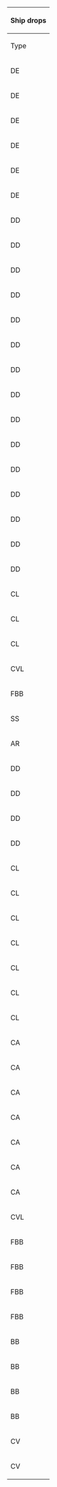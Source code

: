 {| class="wikitable mw-collapsible mw-collapsed" width="50%" style="text-align:center"
!colspan="100"|Ship drops
|-
!Type
!Ship
!E
!style="background-color:#FFCDD2;color:red;"|'''I'''
!style="background-color:#FFCDD2;color:red;"|'''J'''
!L
!Q
!R
!style="background-color:#FFCDD2;color:red;"|'''T'''
|-
|DE
|[[Etorofu|<span style="color:red;">Etorofu</span>]]
|
|
|style="background-color:#E8F5E9;color:red"|<span title="Casual: &#10;&#160;&#160;S: 1.4% (62/4544)&#10;Easy: &#10;&#160;&#160;S: 1.2% (54/4568)&#10;Medium: &#10;&#160;&#160;S: 2.1% (95/4563)&#10;Hard: &#10;&#160;&#160;S: 2.4% (506/21419)" style="cursor:help;border-bottom:1px dotted">Casual+</span>
|
|
|style="background-color:#FFE0B2;color:red"|<span title="Medium: &#10;&#160;&#160;S: 0.5% (3/556)&#10;Hard: &#10;&#160;&#160;S: 1.4% (46/3301)" style="cursor:help;border-bottom:1px dotted">Medium+</span>
|
|-
|DE
|[[Fukae|<span style="color:red;">Fukae</span>]]
|
|
|style="background-color:#FFCDD2;color:red"|<span title="Hard: &#10;&#160;&#160;S: 1.2% (249/21419)" style="cursor:help;border-bottom:1px dotted">Hard+</span>
|
|
|
|style="background-color:#E8F5E9;color:red"|<span title="Casual: &#10;&#160;&#160;S: 1.8% (33/1818)&#10;Easy: &#10;&#160;&#160;S: 3% (57/1881)&#10;Medium: &#10;&#160;&#160;S: 3.4% (68/1990)&#10;Hard: &#10;&#160;&#160;S: 3.3% (121/3698)" style="cursor:help;border-bottom:1px dotted">Casual+</span>
|-
|DE
|[[Hirato|<span style="color:red;">Hirato</span>]]
|
|
|
|
|
|
|style="background-color:#E8F5E9;color:"|<span title="Casual: &#10;&#160;&#160;S: 3.4% (62/1818)&#10;Easy: &#10;&#160;&#160;S: 3.7% (69/1881)&#10;Medium: &#10;&#160;&#160;S: 5.1% (101/1990) &#10;&#160;&#160;A: 2.3% (37/1641)&#10;Hard: &#10;&#160;&#160;S: 4.4% (164/3698) &#10;&#160;&#160;A: 1.4% (187/13000)" style="cursor:help;border-bottom:1px dotted">Casual+</span>
|-
|DE
|[[Matsuwa|<span style="color:red;">Matsuwa</span>]]
|
|
|style="background-color:#E8F5E9;color:red"|<span title="Casual: &#10;&#160;&#160;S: 1.3% (59/4544)&#10;Easy: &#10;&#160;&#160;S: 1.1% (48/4568)&#10;Medium: &#10;&#160;&#160;S: 2.1% (97/4563)&#10;Hard: &#10;&#160;&#160;S: 2.3% (498/21419)" style="cursor:help;border-bottom:1px dotted">Casual+</span>
|
|
|style="background-color:#C8E6C9;color:red"|<span title="Easy: &#10;&#160;&#160;S: 1.8% (10/551)&#10;Medium: &#10;&#160;&#160;S: 1.6% (9/556)&#10;Hard: &#10;&#160;&#160;S: 1% (33/3301)" style="cursor:help;border-bottom:1px dotted">Easy+</span>
|
|-
|DE
|[[Sado|<span style="color:red;">Sado</span>]]
|
|style="background-color:#FFCDD2;color:red"|<span title="Hard: &#10;&#160;&#160;S: 2% (531/26866)" style="cursor:help;border-bottom:1px dotted">Hard+</span>
|
|
|
|
|style="background-color:#E8F5E9;color:"|<span title="Casual: &#10;&#160;&#160;S: 3.8% (69/1818) &#10;&#160;&#160;A: 2.7% (11/414)&#10;Easy: &#10;&#160;&#160;S: 4% (76/1881) &#10;&#160;&#160;A: 1.5% (7/456)&#10;Medium: &#10;&#160;&#160;S: 3.7% (73/1990) &#10;&#160;&#160;A: 2.1% (35/1641)&#10;Hard: &#10;&#160;&#160;S: 3.9% (145/3698) &#10;&#160;&#160;A: 3.7% (481/13000)" style="cursor:help;border-bottom:1px dotted">Casual+</span>
|-
|DE
|[[Tsushima|<span style="color:red;">Tsushima</span>]]
|
|style="background-color:#FFCDD2;color:red"|<span title="Hard: &#10;&#160;&#160;S: 1.8% (497/26866)" style="cursor:help;border-bottom:1px dotted">Hard+</span>
|
|
|
|
|style="background-color:#E8F5E9;color:"|<span title="Casual: &#10;&#160;&#160;S: 3.4% (62/1818) &#10;&#160;&#160;A: 1.2% (5/414)&#10;Easy: &#10;&#160;&#160;S: 4.3% (81/1881) &#10;&#160;&#160;A: 2.6% (12/456)&#10;Medium: &#10;&#160;&#160;S: 4.1% (81/1990) &#10;&#160;&#160;A: 2.1% (34/1641)&#10;Hard: &#10;&#160;&#160;S: 3.7% (137/3698) &#10;&#160;&#160;A: 3.7% (485/13000)" style="cursor:help;border-bottom:1px dotted">Casual+</span>
|-
|DD
|[[Asashimo|<span style="color:red;">Asashimo</span>]]
|
|
|style="background-color:#E8F5E9;color:red"|<span title="Casual: &#10;&#160;&#160;S: 1.1% (52/4544)&#10;Easy: &#10;&#160;&#160;S: 1.2% (56/4568)&#10;Medium: &#10;&#160;&#160;S: 0.9% (41/4563)&#10;Hard: &#10;&#160;&#160;S: 1.2% (252/21419)" style="cursor:help;border-bottom:1px dotted">Casual+</span>
|
|style="background-color:#E8F5E9;color:red"|<span title="Casual: &#10;&#160;&#160;S: 1.3% (31/2451)&#10;Easy: &#10;&#160;&#160;S: 0.9% (27/2988)&#10;Medium: &#10;&#160;&#160;S: 1.1% (61/5441)&#10;Hard: &#10;&#160;&#160;S: 1.4% (453/32973)" style="cursor:help;border-bottom:1px dotted">Casual+</span>
|style="background-color:#E8F5E9;color:red"|<span title="Casual: &#10;&#160;&#160;S: 2.3% (22/965)&#10;Easy: &#10;&#160;&#160;S: 1.1% (6/551)&#10;Medium: &#10;&#160;&#160;S: 2.2% (12/556)&#10;Hard: &#10;&#160;&#160;S: 1.2% (38/3301)" style="cursor:help;border-bottom:1px dotted">Casual+</span>
|
|-
|DD
|[[Fujinami|<span style="color:red;">Fujinami</span>]]
|
|style="background-color:#E8F5E9;color:red"|<span title="Casual: &#10;&#160;&#160;S: 1.9% (50/2574)&#10;Easy: &#10;&#160;&#160;S: 2.3% (62/2729)&#10;Medium: &#10;&#160;&#160;S: 2.2% (100/4610)&#10;Hard: &#10;&#160;&#160;S: 1.8% (493/26866)" style="cursor:help;border-bottom:1px dotted">Casual+</span>
|
|
|
|
|style="background-color:#E8F5E9;color:"|<span title="Casual: &#10;&#160;&#160;S: 1.9% (35/1818) &#10;&#160;&#160;A: 1.9% (8/414)&#10;Easy: &#10;&#160;&#160;S: 2% (37/1881) &#10;&#160;&#160;A: 1.5% (7/456)&#10;Medium: &#10;&#160;&#160;S: 2.3% (46/1990) &#10;&#160;&#160;A: 1.9% (31/1641)&#10;Hard: &#10;&#160;&#160;S: 2.5% (91/3698) &#10;&#160;&#160;A: 2.1% (276/13000)" style="cursor:help;border-bottom:1px dotted">Casual+</span>
|-
|DD
|[[Hamanami|<span style="color:red;">Hamanami</span>]]
|
|style="background-color:#E8F5E9;color:red"|<span title="Casual: &#10;&#160;&#160;S: 1.9% (48/2574)&#10;Easy: &#10;&#160;&#160;S: 2.4% (65/2729)&#10;Medium: &#10;&#160;&#160;S: 1.7% (78/4610)&#10;Hard: &#10;&#160;&#160;S: 2.1% (553/26866)" style="cursor:help;border-bottom:1px dotted">Casual+</span>
|
|
|
|
|style="background-color:#E8F5E9;color:"|<span title="Casual: &#10;&#160;&#160;S: 2.5% (46/1818) &#10;&#160;&#160;A: 1.7% (7/414)&#10;Easy: &#10;&#160;&#160;S: 1.8% (34/1881) &#10;&#160;&#160;A: 1.8% (8/456)&#10;Medium: &#10;&#160;&#160;S: 1.6% (32/1990) &#10;&#160;&#160;A: 2.4% (39/1641)&#10;Hard: &#10;&#160;&#160;S: 2.4% (90/3698) &#10;&#160;&#160;A: 2% (254/13000)" style="cursor:help;border-bottom:1px dotted">Casual+</span>
|-
|DD
|[[Harusame|<span style="color:red;">Harusame</span>]]
|
|
|
|
|
|
|style="background-color:#E8F5E9;color:"|<span title="Casual: &#10;&#160;&#160;S: 1.6% (29/1818) &#10;&#160;&#160;A: 1.2% (5/414)&#10;Easy: &#10;&#160;&#160;S: 1.8% (34/1881) &#10;&#160;&#160;A: 2% (9/456)&#10;Medium: &#10;&#160;&#160;S: 1.9% (37/1990) &#10;&#160;&#160;A: 1.8% (29/1641)&#10;Hard: &#10;&#160;&#160;S: 1.6% (60/3698) &#10;&#160;&#160;A: 2% (265/13000)" style="cursor:help;border-bottom:1px dotted">Casual+</span>
|-
|DD
|[[Hayanami|<span style="color:red;">Hayanami</span>]]
|
|
|
|
|
|
|style="background-color:#E8F5E9;color:"|<span title="Casual: &#10;&#160;&#160;S: 2.4% (43/1818) &#10;&#160;&#160;A: 0.7% (3/414)&#10;Easy: &#10;&#160;&#160;S: 2.2% (42/1881) &#10;&#160;&#160;A: 0.2% (1/456)&#10;Medium: &#10;&#160;&#160;S: 3.4% (68/1990) &#10;&#160;&#160;A: 1.4% (23/1641)&#10;Hard: &#10;&#160;&#160;S: 3.5% (129/3698) &#10;&#160;&#160;A: 1.2% (160/13000)" style="cursor:help;border-bottom:1px dotted">Casual+</span>
|-
|DD
|[[Hayashimo|<span style="color:red;">Hayashimo</span>]]
|
|style="background-color:#E8F5E9;color:red"|<span title="Casual: &#10;&#160;&#160;S: 2.2% (57/2574)&#10;Easy: &#10;&#160;&#160;S: 1.9% (53/2729)&#10;Medium: &#10;&#160;&#160;S: 2% (92/4610)&#10;Hard: &#10;&#160;&#160;S: 2% (536/26866)" style="cursor:help;border-bottom:1px dotted">Casual+</span>
|
|
|
|
|style="background-color:#E8F5E9;color:"|<span title="Casual: &#10;&#160;&#160;S: 2.6% (47/1818) &#10;&#160;&#160;A: 2.4% (10/414)&#10;Easy: &#10;&#160;&#160;S: 2.7% (50/1881) &#10;&#160;&#160;A: 2% (9/456)&#10;Medium: &#10;&#160;&#160;S: 2.3% (46/1990) &#10;&#160;&#160;A: 2% (32/1641)&#10;Hard: &#10;&#160;&#160;S: 2.2% (81/3698) &#10;&#160;&#160;A: 1.9% (249/13000)" style="cursor:help;border-bottom:1px dotted">Casual+</span>
|-
|DD
|[[Kazagumo|<span style="color:red;">Kazagumo</span>]]
|
|style="background-color:#E8F5E9;color:red"|<span title="Casual: &#10;&#160;&#160;S: 2.1% (54/2574)&#10;Easy: &#10;&#160;&#160;S: 2.7% (75/2729)&#10;Medium: &#10;&#160;&#160;S: 1.8% (85/4610)&#10;Hard: &#10;&#160;&#160;S: 1.9% (499/26866)" style="cursor:help;border-bottom:1px dotted">Casual+</span>
|
|
|
|
|style="background-color:#E8F5E9;color:"|<span title="Casual: &#10;&#160;&#160;S: 1.7% (30/1818) &#10;&#160;&#160;A: 1.4% (6/414)&#10;Easy: &#10;&#160;&#160;S: 2.6% (49/1881) &#10;&#160;&#160;A: 2% (9/456)&#10;Medium: &#10;&#160;&#160;S: 2.7% (54/1990) &#10;&#160;&#160;A: 2.4% (40/1641)&#10;Hard: &#10;&#160;&#160;S: 1.9% (70/3698) &#10;&#160;&#160;A: 2% (262/13000)" style="cursor:help;border-bottom:1px dotted">Casual+</span>
|-
|DD
|[[Kishinami|<span style="color:red;">Kishinami</span>]]
|
|
|
|
|
|
|style="background-color:#E8F5E9;color:"|<span title="Casual: &#10;&#160;&#160;S: 2.1% (38/1818) &#10;&#160;&#160;A: 1.2% (5/414)&#10;Easy: &#10;&#160;&#160;S: 2.2% (41/1881) &#10;&#160;&#160;A: 2.6% (12/456)&#10;Medium: &#10;&#160;&#160;S: 2.2% (44/1990) &#10;&#160;&#160;A: 1.8% (29/1641)&#10;Hard: &#10;&#160;&#160;S: 1.7% (62/3698) &#10;&#160;&#160;A: 2% (257/13000)" style="cursor:help;border-bottom:1px dotted">Casual+</span>
|-
|DD
|[[Kiyoshimo|<span style="color:red;">Kiyoshimo</span>]]
|style="background-color:#FFCDD2;color:red"|<span title="Hard: &#10;&#160;&#160;S: 1.3% (7/552)" style="cursor:help;border-bottom:1px dotted">Hard+</span>
|
|style="background-color:#E8F5E9;color:red"|<span title="Casual: &#10;&#160;&#160;S: 1.2% (53/4544)&#10;Easy: &#10;&#160;&#160;S: 1.2% (54/4568)&#10;Medium: &#10;&#160;&#160;S: 1.4% (63/4563)&#10;Hard: &#10;&#160;&#160;S: 1.3% (285/21419)" style="cursor:help;border-bottom:1px dotted">Casual+</span>
|
|style="background-color:#E8F5E9;color:red"|<span title="Casual: &#10;&#160;&#160;S: 1.4% (35/2451)&#10;Easy: &#10;&#160;&#160;S: 1.5% (45/2988)&#10;Medium: &#10;&#160;&#160;S: 1.4% (74/5441)&#10;Hard: &#10;&#160;&#160;S: 1.5% (490/32973)" style="cursor:help;border-bottom:1px dotted">Casual+</span>
|style="background-color:#E8F5E9;color:red"|<span title="Casual: &#10;&#160;&#160;S: 1.6% (15/965)&#10;Easy: &#10;&#160;&#160;S: 2.5% (14/551)&#10;Medium: &#10;&#160;&#160;S: 2.2% (12/556)&#10;Hard: &#10;&#160;&#160;S: 1.4% (45/3301)" style="cursor:help;border-bottom:1px dotted">Casual+</span>
|
|-
|DD
|[[Minegumo|<span style="color:red;">Minegumo</span>]]
|
|
|
|
|
|
|style="background-color:#E8F5E9;color:"|<span title="Casual: &#10;&#160;&#160;S: 1.6% (29/1818) &#10;&#160;&#160;A: 1.2% (5/414)&#10;Easy: &#10;&#160;&#160;S: 2.2% (42/1881) &#10;&#160;&#160;A: 0.9% (4/456)&#10;Medium: &#10;&#160;&#160;S: 2.5% (49/1990) &#10;&#160;&#160;A: 0.9% (14/1641)&#10;Hard: &#10;&#160;&#160;S: 2.2% (81/3698) &#10;&#160;&#160;A: 0.9% (115/13000)" style="cursor:help;border-bottom:1px dotted">Casual+</span>
|-
|DD
|[[Nowaki|<span style="color:red;">Nowaki</span>]]
|
|style="background-color:#E8F5E9;color:red"|<span title="Casual: &#10;&#160;&#160;S: 2.2% (56/2574)&#10;Easy: &#10;&#160;&#160;S: 1.8% (48/2729)&#10;Medium: &#10;&#160;&#160;S: 1.9% (89/4610)&#10;Hard: &#10;&#160;&#160;S: 2% (544/26866)" style="cursor:help;border-bottom:1px dotted">Casual+</span>
|
|
|
|
|style="background-color:#E8F5E9;color:"|<span title="Casual: &#10;&#160;&#160;S: 2% (36/1818) &#10;&#160;&#160;A: 1% (4/414)&#10;Easy: &#10;&#160;&#160;S: 1.9% (35/1881) &#10;&#160;&#160;A: 1.8% (8/456)&#10;Medium: &#10;&#160;&#160;S: 1.8% (35/1990) &#10;&#160;&#160;A: 1.9% (31/1641)&#10;Hard: &#10;&#160;&#160;S: 2.1% (79/3698) &#10;&#160;&#160;A: 2% (263/13000)" style="cursor:help;border-bottom:1px dotted">Casual+</span>
|-
|DD
|[[Okinami|<span style="color:red;">Okinami</span>]]
|style="background-color:#E8F5E9;color:red"|<span title="Casual: &#10;&#160;&#160;S: 1.5% (10/655)&#10;Easy: &#10;&#160;&#160;S: 2.1% (4/195)&#10;Medium: &#10;&#160;&#160;S: 2.6% (5/193)&#10;Hard: &#10;&#160;&#160;S: 2.2% (12/552)" style="cursor:help;border-bottom:1px dotted">Casual+</span>
|style="background-color:#FFCDD2;color:red"|<span title="Hard: &#10;&#160;&#160;S: 0.1% (25/26866)" style="cursor:help;border-bottom:1px dotted">Hard+</span>
|style="background-color:#E8F5E9;color:"|<span title="Casual: &#10;&#160;&#160;S: 3.7% (167/4544) &#10;&#160;&#160;A: 1.6% (6/385)&#10;Easy: &#10;&#160;&#160;S: 4% (184/4568) &#10;&#160;&#160;A: 1% (8/825)&#10;Medium: &#10;&#160;&#160;S: 4.6% (208/4563) &#10;&#160;&#160;A: 1.7% (24/1414)&#10;Hard: &#10;&#160;&#160;S: 4.4% (933/21419) &#10;&#160;&#160;A: 1.8% (137/7472)" style="cursor:help;border-bottom:1px dotted">Casual+</span>
|style="background-color:#C8E6C9;color:red"|<span title="Easy: &#10;&#160;&#160;S: 1.5% (51/3408)&#10;Medium: &#10;&#160;&#160;S: 1.4% (95/6641)&#10;Hard: &#10;&#160;&#160;S: 2.3% (968/42974)" style="cursor:help;border-bottom:1px dotted">Easy+</span>
|style="background-color:#E8F5E9;color:red"|<span title="Casual: &#10;&#160;&#160;S: 2.4% (58/2451)&#10;Easy: &#10;&#160;&#160;S: 4.1% (122/2988)&#10;Medium: &#10;&#160;&#160;S: 4% (220/5441)&#10;Hard: &#10;&#160;&#160;S: 4.4% (1451/32973)" style="cursor:help;border-bottom:1px dotted">Casual+</span>
|style="background-color:#E8F5E9;color:"|<span title="Casual: &#10;&#160;&#160;S: 4.5% (43/965)&#10;Easy: &#10;&#160;&#160;S: 4% (22/551)&#10;Medium: &#10;&#160;&#160;S: 5% (28/556)&#10;Hard: &#10;&#160;&#160;S: 4.6% (152/3301) &#10;&#160;&#160;A: 1.7% (3/173)" style="cursor:help;border-bottom:1px dotted">Casual+</span>
|style="background-color:#E8F5E9;color:"|<span title="Casual: &#10;&#160;&#160;S: 0.2% (4/1818)&#10;Easy: &#10;&#160;&#160;S: 0.1% (1/1881)&#10;Medium: &#10;&#160;&#160;S: 0.2% (3/1990)&#10;Hard: &#10;&#160;&#160;S: 0.2% (9/3698) &#10;&#160;&#160;A: 0.2% (28/13000)" style="cursor:help;border-bottom:1px dotted">Casual+</span>
|-
|DD
|[[Samuel B. Roberts|<span style="color:red;">Samuel B. Roberts</span>]]
|
|
|
|
|
|
|style="background-color:#E8F5E9;color:"|<span title="Casual: &#10;&#160;&#160;S: 4% (73/1818)&#10;Easy: &#10;&#160;&#160;S: 3.9% (74/1881)&#10;Medium: &#10;&#160;&#160;S: 3.5% (70/1990) &#10;&#160;&#160;A: 2.1% (34/1641)&#10;Hard: &#10;&#160;&#160;S: 5.4% (199/3698) &#10;&#160;&#160;A: 1.7% (222/13000)" style="cursor:help;border-bottom:1px dotted">Casual+</span>
|-
|DD
|[[Takanami|<span style="color:red;">Takanami</span>]]
|
|style="background-color:#C8E6C9;color:red"|<span title="Easy: &#10;&#160;&#160;S: 2.1% (58/2729)&#10;Medium: &#10;&#160;&#160;S: 2.1% (95/4610)&#10;Hard: &#10;&#160;&#160;S: 1.9% (509/26866)" style="cursor:help;border-bottom:1px dotted">Easy+</span>
|
|
|
|
|style="background-color:#E8F5E9;color:"|<span title="Casual: &#10;&#160;&#160;S: 1.7% (31/1818) &#10;&#160;&#160;A: 3.4% (14/414)&#10;Easy: &#10;&#160;&#160;S: 1.4% (27/1881) &#10;&#160;&#160;A: 3.5% (16/456)&#10;Medium: &#10;&#160;&#160;S: 2% (39/1990) &#10;&#160;&#160;A: 2.3% (38/1641)&#10;Hard: &#10;&#160;&#160;S: 2.3% (86/3698) &#10;&#160;&#160;A: 2.1% (279/13000)" style="cursor:help;border-bottom:1px dotted">Casual+</span>
|-
|DD
|[[Uranami|<span style="color:red;">Uranami</span>]]
|
|
|style="background-color:#E8F5E9;color:red"|<span title="Casual: &#10;&#160;&#160;S: 1.3% (58/4544)&#10;Easy: &#10;&#160;&#160;S: 1.2% (56/4568)&#10;Medium: &#10;&#160;&#160;S: 1.6% (74/4563)&#10;Hard: &#10;&#160;&#160;S: 1.4% (302/21419)" style="cursor:help;border-bottom:1px dotted">Casual+</span>
|
|style="background-color:#E8F5E9;color:red"|<span title="Casual: &#10;&#160;&#160;S: 1.5% (36/2451)&#10;Easy: &#10;&#160;&#160;S: 1.4% (43/2988)&#10;Medium: &#10;&#160;&#160;S: 1.5% (79/5441)&#10;Hard: &#10;&#160;&#160;S: 1.4% (475/32973)" style="cursor:help;border-bottom:1px dotted">Casual+</span>
|style="background-color:#E8F5E9;color:red"|<span title="Casual: &#10;&#160;&#160;S: 1.2% (12/965)&#10;Easy: &#10;&#160;&#160;S: 2.2% (12/551)&#10;Medium: &#10;&#160;&#160;S: 1.4% (8/556)&#10;Hard: &#10;&#160;&#160;S: 1.4% (46/3301)" style="cursor:help;border-bottom:1px dotted">Casual+</span>
|
|-
|CL
|[[Gotland|<span style="color:red;">Gotland</span>]]
|
|
|style="background-color:#E8F5E9;color:red"|<span title="Casual: &#10;&#160;&#160;S: 0.7% (34/4544)&#10;Easy: &#10;&#160;&#160;S: 1.1% (49/4568)&#10;Medium: &#10;&#160;&#160;S: 1.4% (62/4563)&#10;Hard: &#10;&#160;&#160;S: 1.5% (316/21419)" style="cursor:help;border-bottom:1px dotted">Casual+</span>
|
|style="background-color:#FFCDD2;color:red"|<span title="Hard: &#10;&#160;&#160;S: 0.8% (272/32973)" style="cursor:help;border-bottom:1px dotted">Hard+</span>
|style="background-color:#E8F5E9;color:red"|<span title="Casual: &#10;&#160;&#160;S: 0.7% (7/965)&#10;Easy: &#10;&#160;&#160;S: 1.6% (9/551)&#10;Medium: &#10;&#160;&#160;S: 1.1% (6/556)&#10;Hard: &#10;&#160;&#160;S: 1% (32/3301)" style="cursor:help;border-bottom:1px dotted">Casual+</span>
|
|-
|CL
|[[Noshiro|<span style="color:red;">Noshiro</span>]]
|
|
|
|
|
|
|style="background-color:#E8F5E9;color:"|<span title="Casual: &#10;&#160;&#160;S: 0.6% (11/1818)&#10;Easy: &#10;&#160;&#160;S: 0.4% (7/1881)&#10;Medium: &#10;&#160;&#160;S: 1% (20/1990) &#10;&#160;&#160;A: 0.4% (6/1641)&#10;Hard: &#10;&#160;&#160;S: 1.4% (53/3698) &#10;&#160;&#160;A: 0.3% (45/13000)" style="cursor:help;border-bottom:1px dotted">Casual+</span>
|-
|CL
|[[Ooyodo|<span style="color:red;">Ooyodo</span>]]
|
|style="background-color:#FFE0B2;color:red"|<span title="Medium: &#10;&#160;&#160;S: 0.9% (41/4610)&#10;Hard: &#10;&#160;&#160;S: 1.3% (362/26866)" style="cursor:help;border-bottom:1px dotted">Medium+</span>
|style="background-color:#E8F5E9;color:red"|<span title="Casual: &#10;&#160;&#160;S: 1.3% (58/4544)&#10;Easy: &#10;&#160;&#160;S: 1.1% (51/4568)&#10;Medium: &#10;&#160;&#160;S: 1.2% (53/4563)&#10;Hard: &#10;&#160;&#160;S: 1.3% (273/21419)" style="cursor:help;border-bottom:1px dotted">Casual+</span>
|
|style="background-color:#FFE0B2;color:red"|<span title="Medium: &#10;&#160;&#160;S: 0.8% (42/5441)&#10;Hard: &#10;&#160;&#160;S: 0.6% (206/32973)" style="cursor:help;border-bottom:1px dotted">Medium+</span>
|style="background-color:#E8F5E9;color:red"|<span title="Casual: &#10;&#160;&#160;S: 0.9% (9/965)&#10;Easy: &#10;&#160;&#160;S: 1.1% (6/551)&#10;Medium: &#10;&#160;&#160;S: 1.4% (8/556)&#10;Hard: &#10;&#160;&#160;S: 0.6% (21/3301)" style="cursor:help;border-bottom:1px dotted">Casual+</span>
|style="background-color:#E8F5E9;color:"|<span title="Casual: &#10;&#160;&#160;S: 0.8% (14/1818) &#10;&#160;&#160;A: 0.7% (3/414)&#10;Easy: &#10;&#160;&#160;S: 1.3% (25/1881) &#10;&#160;&#160;A: 0.7% (3/456)&#10;Medium: &#10;&#160;&#160;S: 0.9% (18/1990) &#10;&#160;&#160;A: 1.1% (18/1641)&#10;Hard: &#10;&#160;&#160;S: 1% (38/3698) &#10;&#160;&#160;A: 1.1% (148/13000)" style="cursor:help;border-bottom:1px dotted">Casual+</span>
|-
|CVL
|[[Gambier Bay|<span style="color:red;">Gambier Bay</span>]]
|
|
|
|
|
|
|style="background-color:#E8F5E9;color:"|<span title="Casual: &#10;&#160;&#160;S: 1.9% (35/1818)&#10;Easy: &#10;&#160;&#160;S: 3.1% (58/1881) &#10;&#160;&#160;A: 2.6% (12/456)&#10;Medium: &#10;&#160;&#160;S: 3.6% (71/1990) &#10;&#160;&#160;A: 1.6% (26/1641)&#10;Hard: &#10;&#160;&#160;S: 5% (185/3698) &#10;&#160;&#160;A: 1.7% (215/13000)" style="cursor:help;border-bottom:1px dotted">Casual+</span>
|-
|FBB
|[[Richelieu|<span style="color:red;">Richelieu</span>]]
|
|
|style="background-color:#E8F5E9;color:red"|<span title="Casual: &#10;&#160;&#160;S: 1% (45/4544)&#10;Easy: &#10;&#160;&#160;S: 1.1% (48/4568)&#10;Medium: &#10;&#160;&#160;S: 0.9% (42/4563)&#10;Hard: &#10;&#160;&#160;S: 1% (205/21419)" style="cursor:help;border-bottom:1px dotted">Casual+</span>
|
|
|
|
|-
|SS
|[[Maruyu|<span style="color:red;">Maruyu</span>]]
|
|style="background-color:#FFE0B2;color:red"|<span title="Medium: &#10;&#160;&#160;S: 0.9% (43/4610)&#10;Hard: &#10;&#160;&#160;S: 0.7% (200/26866)" style="cursor:help;border-bottom:1px dotted">Medium+</span>
|
|
|
|
|style="background-color:#E8F5E9;color:"|<span title="Casual: &#10;&#160;&#160;S: 0.8% (14/1818) &#10;&#160;&#160;A: 0.2% (1/414)&#10;Easy: &#10;&#160;&#160;S: 0.9% (17/1881) &#10;&#160;&#160;A: 1.5% (7/456)&#10;Medium: &#10;&#160;&#160;S: 1% (20/1990) &#10;&#160;&#160;A: 0.8% (13/1641)&#10;Hard: &#10;&#160;&#160;S: 0.8% (28/3698) &#10;&#160;&#160;A: 0.7% (91/13000)" style="cursor:help;border-bottom:1px dotted">Casual+</span>
|-
|AR
|[[Akashi|<span style="color:red;">Akashi</span>]]
|
|
|style="background-color:#E8F5E9;color:red"|<span title="Casual: &#10;&#160;&#160;S: 0.4% (17/4544)&#10;Easy: &#10;&#160;&#160;S: 0.6% (27/4568)&#10;Medium: &#10;&#160;&#160;S: 0.8% (36/4563)&#10;Hard: &#10;&#160;&#160;S: 0.9% (193/21419)" style="cursor:help;border-bottom:1px dotted">Casual+</span>
|
|
|style="background-color:#FFCDD2;color:red"|<span title="Hard: &#10;&#160;&#160;S: 0.4% (14/3301)" style="cursor:help;border-bottom:1px dotted">Hard+</span>
|
|-
|DD
|[[Makigumo|<span style="color:green;">Makigumo</span>]]
|
|style="background-color:#E8F5E9;color:red"|<span title="Casual: &#10;&#160;&#160;S: 2.3% (58/2574)&#10;Easy: &#10;&#160;&#160;S: 1.8% (50/2729)&#10;Medium: &#10;&#160;&#160;S: 2.1% (95/4610)&#10;Hard: &#10;&#160;&#160;S: 1.9% (523/26866)" style="cursor:help;border-bottom:1px dotted">Casual+</span>
|
|
|
|
|style="background-color:#E8F5E9;color:"|<span title="Casual: &#10;&#160;&#160;S: 2% (36/1818) &#10;&#160;&#160;A: 0.5% (2/414)&#10;Easy: &#10;&#160;&#160;S: 2.1% (40/1881) &#10;&#160;&#160;A: 2% (9/456)&#10;Medium: &#10;&#160;&#160;S: 2.1% (42/1990) &#10;&#160;&#160;A: 2.2% (36/1641)&#10;Hard: &#10;&#160;&#160;S: 1.8% (68/3698) &#10;&#160;&#160;A: 2.1% (269/13000)" style="cursor:help;border-bottom:1px dotted">Casual+</span>
|-
|DD
|[[Naganami|<span style="color:green;">Naganami</span>]]
|
|
|style="background-color:#E8F5E9;color:red"|<span title="Casual: &#10;&#160;&#160;S: 0.3% (13/4544)&#10;Easy: &#10;&#160;&#160;S: 0.1% (6/4568)&#10;Medium: &#10;&#160;&#160;S: 0.2% (7/4563)&#10;Hard: &#10;&#160;&#160;S: 0.3% (73/21419)" style="cursor:help;border-bottom:1px dotted">Casual+</span>
|
|
|
|
|-
|DD
|[[Shimakaze|<span style="color:green;">Shimakaze</span>]]
|
|
|
|
|
|
|style="background-color:#E8F5E9;color:red"|<span title="Casual: &#10;&#160;&#160;S: 2.1% (39/1818)&#10;Easy: &#10;&#160;&#160;S: 2.3% (44/1881)&#10;Medium: &#10;&#160;&#160;S: 1.9% (37/1990)&#10;Hard: &#10;&#160;&#160;S: 1.9% (71/3698)" style="cursor:help;border-bottom:1px dotted">Casual+</span>
|-
|DD
|[[Yuugumo|<span style="color:green;">Yuugumo</span>]]
|
|
|
|
|
|
|style="background-color:#E8F5E9;color:"|<span title="Casual: &#10;&#160;&#160;S: 1.3% (24/1818) &#10;&#160;&#160;A: 2.9% (12/414)&#10;Easy: &#10;&#160;&#160;S: 1.9% (35/1881) &#10;&#160;&#160;A: 1.5% (7/456)&#10;Medium: &#10;&#160;&#160;S: 2.1% (41/1990) &#10;&#160;&#160;A: 1.8% (29/1641)&#10;Hard: &#10;&#160;&#160;S: 1.8% (65/3698) &#10;&#160;&#160;A: 2.2% (280/13000)" style="cursor:help;border-bottom:1px dotted">Casual+</span>
|-
|CL
|[[Abukuma|<span style="color:green;">Abukuma</span>]]
|style="background-color:#FFE0B2;color:red"|<span title="Medium: &#10;&#160;&#160;S: 0.5% (1/193)&#10;Hard: &#10;&#160;&#160;S: 0.9% (5/552)" style="cursor:help;border-bottom:1px dotted">Medium+</span>
|
|style="background-color:#E8F5E9;color:red"|<span title="Casual: &#10;&#160;&#160;S: 1.3% (59/4544)&#10;Easy: &#10;&#160;&#160;S: 1.3% (58/4568)&#10;Medium: &#10;&#160;&#160;S: 1.1% (52/4563)&#10;Hard: &#10;&#160;&#160;S: 1.3% (272/21419)" style="cursor:help;border-bottom:1px dotted">Casual+</span>
|
|style="background-color:#E8F5E9;color:red"|<span title="Casual: &#10;&#160;&#160;S: 1.3% (33/2451)&#10;Easy: &#10;&#160;&#160;S: 1.5% (46/2988)&#10;Medium: &#10;&#160;&#160;S: 1.5% (81/5441)&#10;Hard: &#10;&#160;&#160;S: 1.5% (484/32973)" style="cursor:help;border-bottom:1px dotted">Casual+</span>
|style="background-color:#E8F5E9;color:red"|<span title="Casual: &#10;&#160;&#160;S: 1.5% (14/965)&#10;Easy: &#10;&#160;&#160;S: 2.2% (12/551)&#10;Medium: &#10;&#160;&#160;S: 1.3% (7/556)&#10;Hard: &#10;&#160;&#160;S: 1.4% (45/3301)" style="cursor:help;border-bottom:1px dotted">Casual+</span>
|
|-
|CL
|[[Kinu|<span style="color:green;">Kinu</span>]]
|style="background-color:#C8E6C9;color:red"|<span title="Easy: &#10;&#160;&#160;S: 3.6% (7/195)&#10;Medium: &#10;&#160;&#160;S: 3.6% (7/193)&#10;Hard: &#10;&#160;&#160;S: 0.5% (3/552)" style="cursor:help;border-bottom:1px dotted">Easy+</span>
|
|style="background-color:#E8F5E9;color:red"|<span title="Casual: &#10;&#160;&#160;S: 1.4% (65/4544)&#10;Easy: &#10;&#160;&#160;S: 1.3% (59/4568)&#10;Medium: &#10;&#160;&#160;S: 1.2% (55/4563)&#10;Hard: &#10;&#160;&#160;S: 1.3% (285/21419)" style="cursor:help;border-bottom:1px dotted">Casual+</span>
|
|style="background-color:#E8F5E9;color:red"|<span title="Casual: &#10;&#160;&#160;S: 1.5% (37/2451)&#10;Easy: &#10;&#160;&#160;S: 1.5% (46/2988)&#10;Medium: &#10;&#160;&#160;S: 1.5% (83/5441)&#10;Hard: &#10;&#160;&#160;S: 1.4% (452/32973)" style="cursor:help;border-bottom:1px dotted">Casual+</span>
|style="background-color:#E8F5E9;color:red"|<span title="Casual: &#10;&#160;&#160;S: 1.6% (15/965)&#10;Easy: &#10;&#160;&#160;S: 1.6% (9/551)&#10;Medium: &#10;&#160;&#160;S: 1.4% (8/556)&#10;Hard: &#10;&#160;&#160;S: 1.2% (40/3301)" style="cursor:help;border-bottom:1px dotted">Casual+</span>
|
|-
|CL
|[[Kitakami|<span style="color:green;">Kitakami</span>]]
|style="background-color:#E8F5E9;color:red"|<span title="Casual: &#10;&#160;&#160;S: 1.4% (9/655)&#10;Easy: &#10;&#160;&#160;S: 0.5% (1/195)&#10;Medium: &#10;&#160;&#160;S: 2.1% (4/193)&#10;Hard: &#10;&#160;&#160;S: 1.6% (9/552)" style="cursor:help;border-bottom:1px dotted">Casual+</span>
|
|style="background-color:#E8F5E9;color:"|<span title="Casual: &#10;&#160;&#160;S: 1.4% (64/4544)&#10;Easy: &#10;&#160;&#160;S: 1.3% (59/4568)&#10;Medium: &#10;&#160;&#160;S: 1.2% (57/4563)&#10;Hard: &#10;&#160;&#160;S: 1.4% (290/21419) &#10;&#160;&#160;A: 1% (75/7472)" style="cursor:help;border-bottom:1px dotted">Casual+</span>
|
|style="background-color:#E8F5E9;color:red"|<span title="Casual: &#10;&#160;&#160;S: 1.7% (42/2451)&#10;Easy: &#10;&#160;&#160;S: 0.9% (28/2988)&#10;Medium: &#10;&#160;&#160;S: 1.4% (76/5441)&#10;Hard: &#10;&#160;&#160;S: 1.3% (442/32973)" style="cursor:help;border-bottom:1px dotted">Casual+</span>
|style="background-color:#E8F5E9;color:red"|<span title="Casual: &#10;&#160;&#160;S: 1.5% (14/965)&#10;Easy: &#10;&#160;&#160;S: 1.1% (6/551)&#10;Medium: &#10;&#160;&#160;S: 1.8% (10/556)&#10;Hard: &#10;&#160;&#160;S: 1.4% (47/3301)" style="cursor:help;border-bottom:1px dotted">Casual+</span>
|
|-
|CL
|[[Nagara|<span style="color:green;">Nagara</span>]]
|style="background-color:#E8F5E9;color:red"|<span title="Casual: &#10;&#160;&#160;S: 0.6% (4/655)&#10;Easy: &#10;&#160;&#160;S: 1% (2/195)&#10;Medium: &#10;&#160;&#160;S: 2.1% (4/193)&#10;Hard: &#10;&#160;&#160;S: 0.2% (1/552)" style="cursor:help;border-bottom:1px dotted">Casual+</span>
|
|style="background-color:#E8F5E9;color:"|<span title="Casual: &#10;&#160;&#160;S: 0.4% (19/4544)&#10;Easy: &#10;&#160;&#160;S: 0.5% (25/4568) &#10;&#160;&#160;A: 0.2% (2/825)&#10;Medium: &#10;&#160;&#160;S: 0.6% (28/4563) &#10;&#160;&#160;A: 0.4% (5/1414)&#10;Hard: &#10;&#160;&#160;S: 0.6% (136/21419) &#10;&#160;&#160;A: 0.5% (37/7472)" style="cursor:help;border-bottom:1px dotted">Casual+</span>
|style="background-color:#FFCDD2;color:red"|<span title="Hard: &#10;&#160;&#160;S: 0.5% (197/42974)" style="cursor:help;border-bottom:1px dotted">Hard+</span>
|style="background-color:#E8F5E9;color:red"|<span title="Casual: &#10;&#160;&#160;S: 0.7% (17/2451)&#10;Easy: &#10;&#160;&#160;S: 0.6% (19/2988)&#10;Medium: &#10;&#160;&#160;S: 0.5% (28/5441)&#10;Hard: &#10;&#160;&#160;S: 0.6% (190/32973)" style="cursor:help;border-bottom:1px dotted">Casual+</span>
|style="background-color:#E8F5E9;color:red"|<span title="Casual: &#10;&#160;&#160;S: 0.4% (4/965)&#10;Easy: &#10;&#160;&#160;S: 0.5% (3/551)&#10;Medium: &#10;&#160;&#160;S: 0.4% (2/556)&#10;Hard: &#10;&#160;&#160;S: 0.5% (15/3301)" style="cursor:help;border-bottom:1px dotted">Casual+</span>
|
|-
|CL
|[[Ooi|<span style="color:green;">Ooi</span>]]
|style="background-color:#E8F5E9;color:red"|<span title="Casual: &#10;&#160;&#160;S: 1.2% (8/655)&#10;Easy: &#10;&#160;&#160;S: 0.5% (1/195)&#10;Medium: &#10;&#160;&#160;S: 1% (2/193)&#10;Hard: &#10;&#160;&#160;S: 0.5% (3/552)" style="cursor:help;border-bottom:1px dotted">Casual+</span>
|
|style="background-color:#E8F5E9;color:"|<span title="Casual: &#10;&#160;&#160;S: 1.6% (74/4544)&#10;Easy: &#10;&#160;&#160;S: 1.1% (48/4568)&#10;Medium: &#10;&#160;&#160;S: 1.1% (52/4563)&#10;Hard: &#10;&#160;&#160;S: 1.3% (269/21419) &#10;&#160;&#160;A: 1.2% (87/7472)" style="cursor:help;border-bottom:1px dotted">Casual+</span>
|
|style="background-color:#E8F5E9;color:red"|<span title="Casual: &#10;&#160;&#160;S: 1.2% (29/2451)&#10;Easy: &#10;&#160;&#160;S: 1.6% (47/2988)&#10;Medium: &#10;&#160;&#160;S: 1.3% (70/5441)&#10;Hard: &#10;&#160;&#160;S: 1.4% (446/32973)" style="cursor:help;border-bottom:1px dotted">Casual+</span>
|style="background-color:#E8F5E9;color:red"|<span title="Casual: &#10;&#160;&#160;S: 1.6% (15/965)&#10;Easy: &#10;&#160;&#160;S: 1.8% (10/551)&#10;Medium: &#10;&#160;&#160;S: 1.4% (8/556)&#10;Hard: &#10;&#160;&#160;S: 1.5% (48/3301)" style="cursor:help;border-bottom:1px dotted">Casual+</span>
|
|-
|CL
|[[Sendai|<span style="color:green;">Sendai</span>]]
|style="background-color:#E8F5E9;color:red"|<span title="Casual: &#10;&#160;&#160;S: 1.7% (11/655)&#10;Easy: &#10;&#160;&#160;S: 1% (2/195)&#10;Medium: &#10;&#160;&#160;S: 1% (2/193)&#10;Hard: &#10;&#160;&#160;S: 2.2% (12/552)" style="cursor:help;border-bottom:1px dotted">Casual+</span>
|
|style="background-color:#E8F5E9;color:"|<span title="Casual: &#10;&#160;&#160;S: 1.3% (59/4544)&#10;Easy: &#10;&#160;&#160;S: 1.2% (56/4568)&#10;Medium: &#10;&#160;&#160;S: 1.7% (76/4563) &#10;&#160;&#160;A: 1.3% (18/1414)&#10;Hard: &#10;&#160;&#160;S: 1.2% (261/21419) &#10;&#160;&#160;A: 1.4% (102/7472)" style="cursor:help;border-bottom:1px dotted">Casual+</span>
|style="background-color:#FFCDD2;color:red"|<span title="Hard: &#10;&#160;&#160;S: 0.2% (106/42974)" style="cursor:help;border-bottom:1px dotted">Hard+</span>
|style="background-color:#E8F5E9;color:red"|<span title="Casual: &#10;&#160;&#160;S: 1.3% (31/2451)&#10;Easy: &#10;&#160;&#160;S: 1.8% (55/2988)&#10;Medium: &#10;&#160;&#160;S: 1.5% (81/5441)&#10;Hard: &#10;&#160;&#160;S: 1.4% (463/32973)" style="cursor:help;border-bottom:1px dotted">Casual+</span>
|style="background-color:#E8F5E9;color:red"|<span title="Casual: &#10;&#160;&#160;S: 2% (19/965)&#10;Easy: &#10;&#160;&#160;S: 1.3% (7/551)&#10;Medium: &#10;&#160;&#160;S: 0.9% (5/556)&#10;Hard: &#10;&#160;&#160;S: 1.4% (47/3301)" style="cursor:help;border-bottom:1px dotted">Casual+</span>
|
|-
|CL
|[[Yuubari|<span style="color:green;">Yuubari</span>]]
|
|
|style="background-color:#E8F5E9;color:red"|<span title="Casual: &#10;&#160;&#160;S: 1.2% (53/4544)&#10;Easy: &#10;&#160;&#160;S: 1.2% (55/4568)&#10;Medium: &#10;&#160;&#160;S: 1.1% (52/4563)&#10;Hard: &#10;&#160;&#160;S: 1.2% (267/21419)" style="cursor:help;border-bottom:1px dotted">Casual+</span>
|
|style="background-color:#E8F5E9;color:red"|<span title="Casual: &#10;&#160;&#160;S: 1.4% (34/2451)&#10;Easy: &#10;&#160;&#160;S: 1.4% (42/2988)&#10;Medium: &#10;&#160;&#160;S: 1.3% (70/5441)&#10;Hard: &#10;&#160;&#160;S: 1.5% (481/32973)" style="cursor:help;border-bottom:1px dotted">Casual+</span>
|style="background-color:#E8F5E9;color:red"|<span title="Casual: &#10;&#160;&#160;S: 1.8% (17/965)&#10;Easy: &#10;&#160;&#160;S: 2% (11/551)&#10;Medium: &#10;&#160;&#160;S: 1.1% (6/556)&#10;Hard: &#10;&#160;&#160;S: 1.3% (43/3301)" style="cursor:help;border-bottom:1px dotted">Casual+</span>
|
|-
|CA
|[[Atago|<span style="color:green;">Atago</span>]]
|
|style="background-color:#E8F5E9;color:red"|<span title="Casual: &#10;&#160;&#160;S: 2.3% (58/2574)&#10;Easy: &#10;&#160;&#160;S: 1.7% (47/2729)&#10;Medium: &#10;&#160;&#160;S: 1.8% (85/4610)&#10;Hard: &#10;&#160;&#160;S: 1.9% (522/26866)" style="cursor:help;border-bottom:1px dotted">Casual+</span>
|
|
|
|
|style="background-color:#E8F5E9;color:"|<span title="Casual: &#10;&#160;&#160;S: 1.7% (30/1818) &#10;&#160;&#160;A: 1.9% (8/414)&#10;Easy: &#10;&#160;&#160;S: 2.3% (44/1881) &#10;&#160;&#160;A: 2.9% (13/456)&#10;Medium: &#10;&#160;&#160;S: 1.9% (37/1990) &#10;&#160;&#160;A: 2.2% (36/1641)&#10;Hard: &#10;&#160;&#160;S: 1.8% (68/3698) &#10;&#160;&#160;A: 2.2% (280/13000)" style="cursor:help;border-bottom:1px dotted">Casual+</span>
|-
|CA
|[[Chikuma|<span style="color:green;">Chikuma</span>]]
|
|style="background-color:#C8E6C9;color:red"|<span title="Easy: &#10;&#160;&#160;S: 1.8% (50/2729)&#10;Medium: &#10;&#160;&#160;S: 2.4% (112/4610)&#10;Hard: &#10;&#160;&#160;S: 2.1% (563/26866)" style="cursor:help;border-bottom:1px dotted">Easy+</span>
|style="background-color:#E8F5E9;color:red"|<span title="Casual: &#10;&#160;&#160;S: 1.4% (64/4544)&#10;Easy: &#10;&#160;&#160;S: 1.2% (55/4568)&#10;Medium: &#10;&#160;&#160;S: 1.5% (67/4563)&#10;Hard: &#10;&#160;&#160;S: 1.3% (286/21419)" style="cursor:help;border-bottom:1px dotted">Casual+</span>
|
|style="background-color:#E8F5E9;color:red"|<span title="Casual: &#10;&#160;&#160;S: 1.7% (42/2451)&#10;Easy: &#10;&#160;&#160;S: 1.4% (43/2988)&#10;Medium: &#10;&#160;&#160;S: 1.4% (77/5441)&#10;Hard: &#10;&#160;&#160;S: 1.6% (519/32973)" style="cursor:help;border-bottom:1px dotted">Casual+</span>
|style="background-color:#E8F5E9;color:red"|<span title="Casual: &#10;&#160;&#160;S: 1.1% (11/965)&#10;Easy: &#10;&#160;&#160;S: 1.3% (7/551)&#10;Medium: &#10;&#160;&#160;S: 1.3% (7/556)&#10;Hard: &#10;&#160;&#160;S: 1.5% (48/3301)" style="cursor:help;border-bottom:1px dotted">Casual+</span>
|style="background-color:#E8F5E9;color:"|<span title="Casual: &#10;&#160;&#160;S: 2.8% (50/1818) &#10;&#160;&#160;A: 1.4% (6/414)&#10;Easy: &#10;&#160;&#160;S: 1.9% (35/1881) &#10;&#160;&#160;A: 1.3% (6/456)&#10;Medium: &#10;&#160;&#160;S: 2.4% (47/1990) &#10;&#160;&#160;A: 1.8% (30/1641)&#10;Hard: &#10;&#160;&#160;S: 2.4% (88/3698) &#10;&#160;&#160;A: 2.1% (275/13000)" style="cursor:help;border-bottom:1px dotted">Casual+</span>
|-
|CA
|[[Kinugasa|<span style="color:green;">Kinugasa</span>]]
|
|
|
|
|
|
|style="background-color:#E8F5E9;color:"|<span title="Casual: &#10;&#160;&#160;S: 1.9% (35/1818)&#10;Easy: &#10;&#160;&#160;S: 2.2% (42/1881) &#10;&#160;&#160;A: 1.8% (8/456)&#10;Medium: &#10;&#160;&#160;S: 2.2% (43/1990) &#10;&#160;&#160;A: 1.8% (29/1641)&#10;Hard: &#10;&#160;&#160;S: 1.8% (65/3698) &#10;&#160;&#160;A: 1.7% (218/13000)" style="cursor:help;border-bottom:1px dotted">Casual+</span>
|-
|CA
|[[Kumano|<span style="color:green;">Kumano</span>]]
|
|style="background-color:#E8F5E9;color:red"|<span title="Casual: &#10;&#160;&#160;S: 2.3% (60/2574)&#10;Easy: &#10;&#160;&#160;S: 1.9% (52/2729)&#10;Medium: &#10;&#160;&#160;S: 2.4% (111/4610)&#10;Hard: &#10;&#160;&#160;S: 2% (530/26866)" style="cursor:help;border-bottom:1px dotted">Casual+</span>
|
|
|
|
|style="background-color:#E8F5E9;color:"|<span title="Casual: &#10;&#160;&#160;S: 2.1% (38/1818) &#10;&#160;&#160;A: 2.4% (10/414)&#10;Easy: &#10;&#160;&#160;S: 2% (37/1881) &#10;&#160;&#160;A: 2.9% (13/456)&#10;Medium: &#10;&#160;&#160;S: 2.1% (41/1990) &#10;&#160;&#160;A: 2.4% (40/1641)&#10;Hard: &#10;&#160;&#160;S: 2.2% (80/3698) &#10;&#160;&#160;A: 2% (264/13000)" style="cursor:help;border-bottom:1px dotted">Casual+</span>
|-
|CA
|[[Myoukou|<span style="color:green;">Myoukou</span>]]
|
|style="background-color:#E8F5E9;color:red"|<span title="Casual: &#10;&#160;&#160;S: 2.1% (54/2574)&#10;Easy: &#10;&#160;&#160;S: 1.7% (46/2729)&#10;Medium: &#10;&#160;&#160;S: 2% (90/4610)&#10;Hard: &#10;&#160;&#160;S: 2% (541/26866)" style="cursor:help;border-bottom:1px dotted">Casual+</span>
|
|
|
|
|style="background-color:#E8F5E9;color:"|<span title="Casual: &#10;&#160;&#160;S: 1.7% (31/1818) &#10;&#160;&#160;A: 1.4% (6/414)&#10;Easy: &#10;&#160;&#160;S: 1.5% (29/1881) &#10;&#160;&#160;A: 1.3% (6/456)&#10;Medium: &#10;&#160;&#160;S: 2.6% (52/1990) &#10;&#160;&#160;A: 1.6% (26/1641)&#10;Hard: &#10;&#160;&#160;S: 2.1% (77/3698) &#10;&#160;&#160;A: 2% (257/13000)" style="cursor:help;border-bottom:1px dotted">Casual+</span>
|-
|CA
|[[Suzuya|<span style="color:green;">Suzuya</span>]]
|
|style="background-color:#E8F5E9;color:red"|<span title="Casual: &#10;&#160;&#160;S: 2.2% (57/2574)&#10;Easy: &#10;&#160;&#160;S: 1.6% (45/2729)&#10;Medium: &#10;&#160;&#160;S: 1.7% (78/4610)&#10;Hard: &#10;&#160;&#160;S: 2.1% (554/26866)" style="cursor:help;border-bottom:1px dotted">Casual+</span>
|
|
|
|
|style="background-color:#E8F5E9;color:"|<span title="Casual: &#10;&#160;&#160;S: 2.4% (44/1818) &#10;&#160;&#160;A: 2.7% (11/414)&#10;Easy: &#10;&#160;&#160;S: 2.3% (43/1881) &#10;&#160;&#160;A: 1.3% (6/456)&#10;Medium: &#10;&#160;&#160;S: 2% (39/1990) &#10;&#160;&#160;A: 2% (33/1641)&#10;Hard: &#10;&#160;&#160;S: 1.9% (71/3698) &#10;&#160;&#160;A: 2.1% (273/13000)" style="cursor:help;border-bottom:1px dotted">Casual+</span>
|-
|CA
|[[Tone|<span style="color:green;">Tone</span>]]
|
|style="background-color:#FFE0B2;color:red"|<span title="Medium: &#10;&#160;&#160;S: 1.7% (78/4610)&#10;Hard: &#10;&#160;&#160;S: 1.9% (517/26866)" style="cursor:help;border-bottom:1px dotted">Medium+</span>
|
|
|
|
|style="background-color:#E8F5E9;color:"|<span title="Casual: &#10;&#160;&#160;S: 2% (36/1818) &#10;&#160;&#160;A: 1.4% (6/414)&#10;Easy: &#10;&#160;&#160;S: 2.2% (41/1881) &#10;&#160;&#160;A: 2.6% (12/456)&#10;Medium: &#10;&#160;&#160;S: 2% (39/1990) &#10;&#160;&#160;A: 1.8% (29/1641)&#10;Hard: &#10;&#160;&#160;S: 2.3% (85/3698) &#10;&#160;&#160;A: 2% (257/13000)" style="cursor:help;border-bottom:1px dotted">Casual+</span>
|-
|CVL
|[[Zuihou|<span style="color:green;">Zuihou</span>]]
|
|
|
|
|
|
|style="background-color:#E8F5E9;color:red"|<span title="Casual: &#10;&#160;&#160;S: 1.7% (30/1818)&#10;Easy: &#10;&#160;&#160;S: 1.4% (27/1881)&#10;Medium: &#10;&#160;&#160;S: 2.3% (45/1990)&#10;Hard: &#10;&#160;&#160;S: 1.8% (67/3698)" style="cursor:help;border-bottom:1px dotted">Casual+</span>
|-
|FBB
|[[Haruna|<span style="color:green;">Haruna</span>]]
|
|
|
|
|
|
|style="background-color:#E8F5E9;color:red"|<span title="Casual: &#10;&#160;&#160;S: 2.3% (41/1818)&#10;Easy: &#10;&#160;&#160;S: 1.8% (33/1881)&#10;Medium: &#10;&#160;&#160;S: 1.9% (37/1990)&#10;Hard: &#10;&#160;&#160;S: 1.8% (68/3698)" style="cursor:help;border-bottom:1px dotted">Casual+</span>
|-
|FBB
|[[Hiei|<span style="color:green;">Hiei</span>]]
|
|
|
|
|
|
|style="background-color:#E8F5E9;color:red"|<span title="Casual: &#10;&#160;&#160;S: 1.7% (31/1818)&#10;Easy: &#10;&#160;&#160;S: 1.9% (36/1881)&#10;Medium: &#10;&#160;&#160;S: 2.3% (46/1990)&#10;Hard: &#10;&#160;&#160;S: 1.7% (62/3698)" style="cursor:help;border-bottom:1px dotted">Casual+</span>
|-
|FBB
|[[Kirishima|<span style="color:green;">Kirishima</span>]]
|
|
|
|
|
|
|style="background-color:#E8F5E9;color:red"|<span title="Casual: &#10;&#160;&#160;S: 1.7% (30/1818)&#10;Easy: &#10;&#160;&#160;S: 1.9% (36/1881)&#10;Medium: &#10;&#160;&#160;S: 2% (40/1990)&#10;Hard: &#10;&#160;&#160;S: 1.8% (68/3698)" style="cursor:help;border-bottom:1px dotted">Casual+</span>
|-
|FBB
|[[Kongou|<span style="color:green;">Kongou</span>]]
|
|
|
|
|
|
|style="background-color:#E8F5E9;color:red"|<span title="Casual: &#10;&#160;&#160;S: 2.1% (39/1818)&#10;Easy: &#10;&#160;&#160;S: 1.9% (35/1881)&#10;Medium: &#10;&#160;&#160;S: 2.1% (42/1990)&#10;Hard: &#10;&#160;&#160;S: 2.1% (77/3698)" style="cursor:help;border-bottom:1px dotted">Casual+</span>
|-
|BB
|[[Hyuuga|<span style="color:green;">Hyuuga</span>]]
|
|
|
|
|
|
|style="background-color:#E8F5E9;color:"|<span title="Casual: &#10;&#160;&#160;S: 0.3% (6/1818)&#10;Easy: &#10;&#160;&#160;S: 0.5% (9/1881)&#10;Medium: &#10;&#160;&#160;S: 0.3% (6/1990) &#10;&#160;&#160;A: 0.2% (3/1641)&#10;Hard: &#10;&#160;&#160;S: 0.9% (34/3698) &#10;&#160;&#160;A: 0.3% (38/13000)" style="cursor:help;border-bottom:1px dotted">Casual+</span>
|-
|BB
|[[Ise|<span style="color:green;">Ise</span>]]
|
|
|
|
|
|
|style="background-color:#E8F5E9;color:"|<span title="Casual: &#10;&#160;&#160;S: 0.1% (2/1818)&#10;Easy: &#10;&#160;&#160;S: 0.2% (3/1881) &#10;&#160;&#160;A: 0.4% (2/456)&#10;Medium: &#10;&#160;&#160;S: 0.4% (7/1990) &#10;&#160;&#160;A: 0.2% (4/1641)&#10;Hard: &#10;&#160;&#160;S: 1.3% (47/3698) &#10;&#160;&#160;A: 0.3% (41/13000)" style="cursor:help;border-bottom:1px dotted">Casual+</span>
|-
|BB
|[[Mutsu|<span style="color:green;">Mutsu</span>]]
|
|
|
|
|
|
|style="background-color:#E8F5E9;color:red"|<span title="Casual: &#10;&#160;&#160;S: 2% (36/1818)&#10;Easy: &#10;&#160;&#160;S: 1.4% (26/1881)&#10;Medium: &#10;&#160;&#160;S: 1.6% (32/1990)&#10;Hard: &#10;&#160;&#160;S: 2.1% (76/3698)" style="cursor:help;border-bottom:1px dotted">Casual+</span>
|-
|BB
|[[Nagato|<span style="color:green;">Nagato</span>]]
|
|
|
|
|
|
|style="background-color:#E8F5E9;color:red"|<span title="Casual: &#10;&#160;&#160;S: 2.8% (51/1818)&#10;Easy: &#10;&#160;&#160;S: 2.1% (40/1881)&#10;Medium: &#10;&#160;&#160;S: 2.4% (47/1990)&#10;Hard: &#10;&#160;&#160;S: 1.7% (62/3698)" style="cursor:help;border-bottom:1px dotted">Casual+</span>
|-
|CV
|[[Shoukaku|<span style="color:green;">Shoukaku</span>]]
|
|
|
|
|
|
|style="background-color:#E8F5E9;color:red"|<span title="Casual: &#10;&#160;&#160;S: 1.7% (31/1818)&#10;Easy: &#10;&#160;&#160;S: 1.8% (34/1881)&#10;Medium: &#10;&#160;&#160;S: 1.3% (25/1990)&#10;Hard: &#10;&#160;&#160;S: 2.1% (76/3698)" style="cursor:help;border-bottom:1px dotted">Casual+</span>
|-
|CV
|[[Zuikaku|<span style="color:green;">Zuikaku</span>]]
|
|
|
|
|
|
|style="background-color:#E8F5E9;color:red"|<span title="Casual: &#10;&#160;&#160;S: 1.4% (25/1818)&#10;Easy: &#10;&#160;&#160;S: 1.7% (32/1881)&#10;Medium: &#10;&#160;&#160;S: 2% (39/1990)&#10;Hard: &#10;&#160;&#160;S: 2.2% (83/3698)" style="cursor:help;border-bottom:1px dotted">Casual+</span>
|}